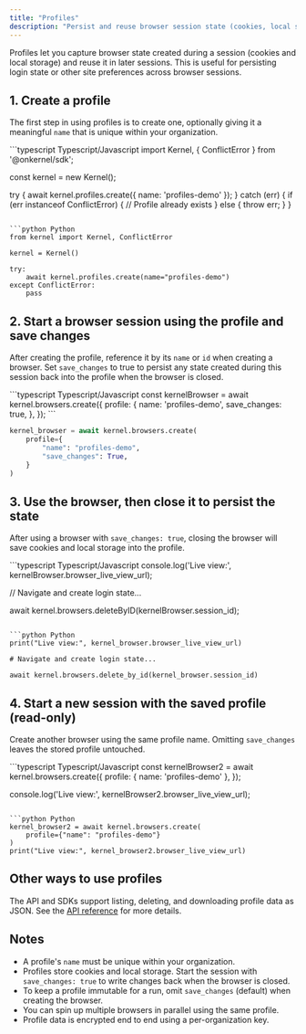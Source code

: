 ```yaml
---
title: "Profiles"
description: "Persist and reuse browser session state (cookies, local storage) across sessions"
---
```


Profiles let you capture browser state created during a session (cookies and local storage) and reuse it in later sessions. This is useful for persisting login state or other site preferences across browser sessions.

## 1. Create a profile

The first step in using profiles is to create one, optionally giving it a meaningful `name` that is unique within your organization.

<CodeGroup>
```typescript Typescript/Javascript
import Kernel, { ConflictError } from '@onkernel/sdk';

const kernel = new Kernel();

try {
  await kernel.profiles.create({ name: 'profiles-demo' });
} catch (err) {
  if (err instanceof ConflictError) {
    // Profile already exists
  } else {
    throw err;
  }
}
```

```python Python
from kernel import Kernel, ConflictError

kernel = Kernel()

try:
    await kernel.profiles.create(name="profiles-demo")
except ConflictError:
    pass
```
</CodeGroup>

## 2. Start a browser session using the profile and save changes

After creating the profile, reference it by its `name` or `id` when creating a browser.
Set `save_changes` to true to persist any state created during this session back into the profile when the browser is closed.

<CodeGroup>
```typescript Typescript/Javascript
const kernelBrowser = await kernel.browsers.create({
  profile: {
    name: 'profiles-demo',
    save_changes: true,
  },
});
```

```python Python
kernel_browser = await kernel.browsers.create(
    profile={
        "name": "profiles-demo",
        "save_changes": True,
    }
)
```
</CodeGroup>

## 3. Use the browser, then close it to persist the state

After using a browser with `save_changes: true`, closing the browser will save cookies and local storage into the profile.

<CodeGroup>
```typescript Typescript/Javascript
console.log('Live view:', kernelBrowser.browser_live_view_url);

// Navigate and create login state...

await kernel.browsers.deleteByID(kernelBrowser.session_id);
```

```python Python
print("Live view:", kernel_browser.browser_live_view_url)

# Navigate and create login state...

await kernel.browsers.delete_by_id(kernel_browser.session_id)
```
</CodeGroup>

## 4. Start a new session with the saved profile (read-only)

Create another browser using the same profile name. Omitting `save_changes` leaves the stored profile untouched.

<CodeGroup>
```typescript Typescript/Javascript
const kernelBrowser2 = await kernel.browsers.create({
  profile: { name: 'profiles-demo' },
});

console.log('Live view:', kernelBrowser2.browser_live_view_url);
```

```python Python
kernel_browser2 = await kernel.browsers.create(
    profile={"name": "profiles-demo"}
)
print("Live view:", kernel_browser2.browser_live_view_url)
```
</CodeGroup>

## Other ways to use profiles

The API and SDKs support listing, deleting, and downloading profile data as JSON. See the [API reference](/api-reference/profiles/list-profiles) for more details.

## Notes

- A profile's `name` must be unique within your organization.
- Profiles store cookies and local storage. Start the session with `save_changes: true` to write changes back when the browser is closed.
- To keep a profile immutable for a run, omit `save_changes` (default) when creating the browser.
- You can spin up multiple browsers in parallel using the same profile.
- Profile data is encrypted end to end using a per-organization key.
